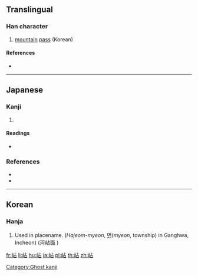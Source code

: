 ==Translingual==

===Han character===
{{Han char|rn=46|rad=山|as=05|sn=8|four=|canj=UYR|ids=⿰山占}}

# [[mountain]] [[pass]] (Korean)

====References====
* {{Han ref|kx=0310.071|dj=0610.130|hdz=10766.101|uh=5CBE|ud=23742}}

----

==Japanese==

===Kanji===
{{ja-kanji|grade=|rs=山05}}

# {{rfdef|lang=ja}} {{attention|ja|reference #2 provides a decent amount of material to work with}}

====Readings====
* {{ja-readings|on=[[せん]] (sen), [[ちょう]] (chō)|kun=[[やま]] (yama)}}

===References===
* {{R:Koseki Moji|090890}}
* {{R:Wasei Kanji 2014|528}}

----

==Korean==

===Hanja===
{{ko-hanja|hangeul=[[점]], [[재]]|rv=jeom, jae|mr=chŏm, chae|y=cem, cay|eumhun=[[땅]] [[이름]], [[고개]]|ehrv=ttang ireum, gogae|ehmr=ttang irûm, kogae|ehy=ttang ilum, kokay}}

# Used in placename. (''Hajeom-myeon'', [[면]](''myeon'', township) in Ganghwa, Incheon) (河岾面 )

[[Category:Ghost kanji]]

[[fr:岾]]
[[li:岾]]
[[hu:岾]]
[[ja:岾]]
[[pl:岾]]
[[th:岾]]
[[zh:岾]]